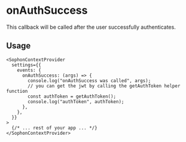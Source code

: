 
<EyeBrown label="Events" />

# onAuthSuccess

This callback will be called after the user successfully authenticates.

## Usage

```tsx
<SophonContextProvider
  settings={{
    events: {
      onAuthSuccess: (args) => {
        console.log("onAuthSuccess was called", args);
        // you can get the jwt by calling the getAuthToken helper function
        const authToken = getAuthToken();
        console.log("authToken", authToken);
      },
    },
  }}
>
  {/* ... rest of your app ... */}
</SophonContextProvider>
```
